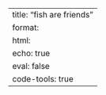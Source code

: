 ---
title: "fish are friends"
format: 
  html:
    echo: true
    eval: false
    code-tools: true
---